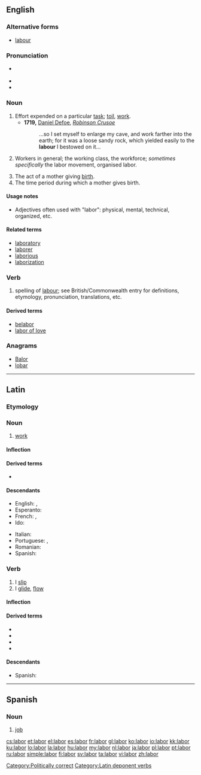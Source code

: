 {{wikipedia|dab=labor}}
{{also|Labor}}
==English==

===Alternative forms===
* [[labour]] {{qualifier|Britain|Australia|New Zealand|Canada}}

===Pronunciation===
* {{a|US}} {{IPA|/ˈleɪ.bɚ/}}
* {{audio|en-us-labor.ogg|Audio (US)}}
* {{rhymes|eɪbə(r)}}

===Noun===
{{en-noun|s|-}}

# Effort expended on a particular [[task]]; [[toil]], [[work]].
#* '''1719,''' [[w:Daniel Defoe|Daniel Defoe]], ''[[w:Robinson Crusoe|Robinson Crusoe]]''
#*: ...so I set myself to enlarge my cave, and work farther into the earth; for it was a loose sandy rock, which yielded easily to the '''labour''' I bestowed on it...
# {{uncountable}} Workers in general; the working class, the workforce; ''sometimes specifically'' the labor movement, organised labor.
# The act of a mother giving [[birth]].
# The time period during which a mother gives birth.

====Usage notes====
* Adjectives often used with "labor": physical, mental, technical, organized, etc.

====Related terms====
* [[laboratory]]
* [[laborer]]
* [[laborious]]
* [[laborization]]

[[Category:Politically correct]]

===Verb===
{{en-verb}}

# {{US}} spelling of [[labour]]; see British/Commonwealth entry for definitions, etymology, pronunciation, translations, etc.

====Derived terms====
* [[belabor]]
* [[labor of love]]

===Anagrams===
* [[Balor#English|Balor]]
* [[lobar#English|lobar]]

----

==Latin==

===Etymology===

{{proto|Indo-European|lāb-|to slip|lang=la}}

===Noun===
{{la-noun|labor|laboris|labōris|m|third}}

# [[work]]

====Inflection====
{{la-decl-3rd|labor|labor|labor|labōr}}

====Derived terms====
* {{l|la|laboro|labōrō}}

====Descendants====
{{top2}}
* English: {{l|en|labor}}, {{l|en|labour}}
* Esperanto: {{l|eo|laboro}}
* French: {{l|fr|labeur}}, {{l|fr|labour}}
* Ido: {{l|io|laboro}}
{{mid2}}
* Italian: {{l|it|lavoro}}
* Portuguese: {{l|pt|labor}}, {{l|pt|lavor}}
* Romanian: {{l|ro|laboare}}
* Spanish: {{l|es|labor}}
{{bottom}}

===Verb===
{{la-verb|labor|lābor|labi|lābī|lapsus sum|lāpsus sum}}

# I [[slip]]
# I [[glide]], [[flow]]

====Inflection====
{{la-conj-3rd-depon|lāb|lāps|11=lab|22=laps}}
<!-- x -->

====Derived terms====
* {{l|la|collabor|collābor}}
* {{l|la|lapso|lapsō}}
* {{l|la|lapsus|lāpsus}}
* {{l|la|relabor|relābor}}

====Descendants====
* Spanish: {{l|es|laborear}}

[[Category:Latin deponent verbs]]

----

==Spanish==

===Noun===
{{es-noun-m|pl=labores}}

# [[job]]

[[cs:labor]]
[[et:labor]]
[[el:labor]]
[[es:labor]]
[[fr:labor]]
[[gl:labor]]
[[ko:labor]]
[[io:labor]]
[[kk:labor]]
[[ku:labor]]
[[lo:labor]]
[[la:labor]]
[[hu:labor]]
[[my:labor]]
[[nl:labor]]
[[ja:labor]]
[[pl:labor]]
[[pt:labor]]
[[ru:labor]]
[[simple:labor]]
[[fi:labor]]
[[sv:labor]]
[[ta:labor]]
[[vi:labor]]
[[zh:labor]]